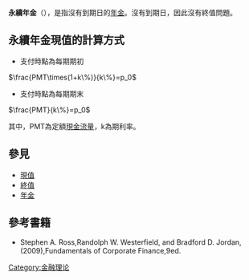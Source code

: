 '''永續年金'''（{{lang-en|Perpetual Annuity}}），是指沒有到期日的[[年金|年金]]。沒有到期日，因此沒有終值問題。
==永續年金現值的計算方式==
*支付時點為每期期初
<math>\frac{PMT\times(1+k\%)}{k\%}=p_0</math>
*支付時點為每期期末
<math>\frac{PMT}{k\%}=p_0</math>

其中，PMT為定額[[現金流量|現金流量]]，k為期利率。
== 參見 ==
* [[現值|現值]]
* [[終值|終值]]
* [[年金|年金]]
==參考書籍==
*Stephen A. Ross,Randolph W. Westerfield, and Bradford D. Jordan,(2009),Fundamentals of Corporate Finance,9ed.

[[Category:金融理论|Category:金融理论]]